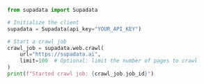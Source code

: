```python Python
from supadata import Supadata

# Initialize the client
supadata = Supadata(api_key="YOUR_API_KEY")

# Start a crawl job
crawl_job = supadata.web.crawl(
    url="https://supadata.ai",
    limit=100  # Optional: limit the number of pages to crawl
)
print(f"Started crawl job: {crawl_job.job_id}")
```
